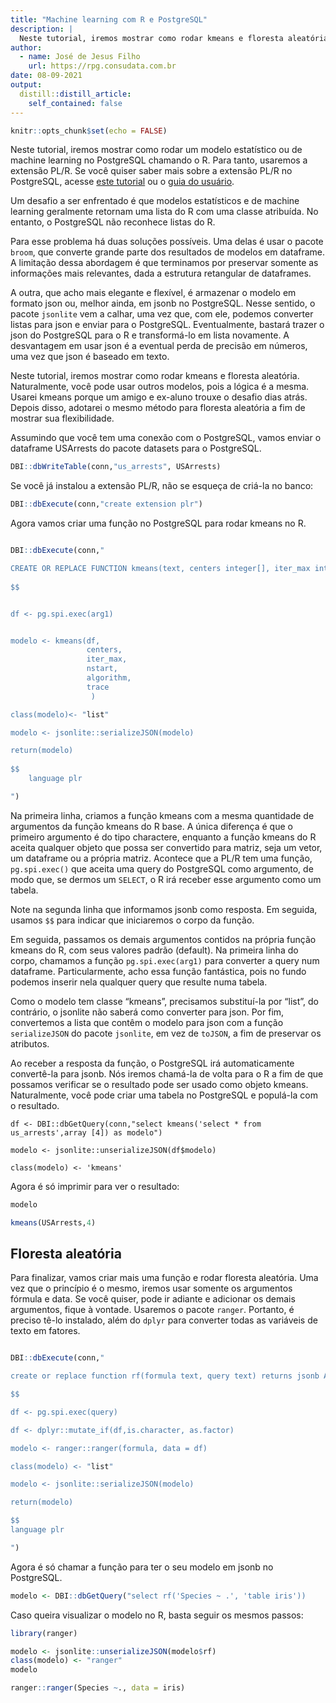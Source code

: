 ```yaml
---
title: "Machine learning com R e PostgreSQL"
description: |
  Neste tutorial, iremos mostrar como rodar kmeans e floresta aleatória, ou qualquer ou modelo estatístico ou de machine learning no PostgreSQL chamando o R. Com extensão PL/R isso é perfeitamente possível, simples e fácil.
author:
  - name: José de Jesus Filho
    url: https://rpg.consudata.com.br
date: 08-09-2021
output:
  distill::distill_article:
    self_contained: false
---
```



```r
knitr::opts_chunk$set(echo = FALSE)
```

Neste tutorial, iremos mostrar como rodar um modelo estatístico ou de machine learning no PostgreSQL chamando o R. Para tanto, usaremos a extensão PL/R. Se você quiser saber mais sobre a extensão PL/R no PostgreSQL, acesse [este tutorial](https://direito.consudata.com.br/rpsql/plr/) ou o [guia do usuário](https://github.com/postgres-plr/plr/blob/master/userguide.md).

Um desafio a ser enfrentado é que modelos estatísticos e de machine learning geralmente retornam uma lista do R com uma classe atribuída. No entanto, o PostgreSQL não reconhece listas do R. 

Para esse problema há duas soluções possíveis. Uma delas é usar o pacote `broom`, que converte grande parte dos resultados de modelos em dataframe. A limitação dessa abordagem é que terminamos por preservar somente as informações mais relevantes, dada a estrutura retangular de dataframes.

A outra, que acho mais elegante e flexível, é armazenar o modelo em formato json ou, melhor ainda, em jsonb no PostgreSQL. Nesse sentido, o pacote `jsonlite` vem a calhar, uma vez que, com ele, podemos converter listas para json e enviar para o PostgreSQL. Eventualmente, bastará  trazer o json do PostgreSQL para o R e  transformá-lo em lista novamente. A desvantagem em usar json é a eventual perda de precisão em números, uma vez que json é baseado em texto. 

Neste tutorial, iremos mostrar como rodar kmeans e floresta aleatória. Naturalmente, você pode usar outros modelos, pois a lógica é a mesma. Usarei kmeans porque um amigo e ex-aluno trouxe o desafio dias atrás. Depois disso, adotarei o mesmo método para floresta aleatória a fim de mostrar sua flexibilidade.

Assumindo que você tem uma conexão com o PostgreSQL, vamos enviar o dataframe USArrests do pacote datasets para o PostgreSQL.

```r
DBI::dbWriteTable(conn,"us_arrests", USArrests)
```

Se você já instalou a extensão PL/R, não se esqueça de criá-la no banco:

```r
DBI::dbExecute(conn,"create extension plr")
```

Agora vamos criar uma função no PostgreSQL para rodar kmeans no R.


```r

DBI::dbExecute(conn,"

CREATE OR REPLACE FUNCTION kmeans(text, centers integer[], iter_max integer default 10, nstart integer default 1, algorithm text default 'Hartigan-Wong', trace boolean default false) RETURNS jsonb AS
    
$$


df <- pg.spi.exec(arg1)


modelo <- kmeans(df, 
                 centers,
                 iter_max,
                 nstart,
                 algorithm,
                 trace
                  )

class(modelo)<- "list"

modelo <- jsonlite::serializeJSON(modelo)

return(modelo)
    
$$
    language plr

")

```

Na primeira linha, criamos a função kmeans com a mesma quantidade de argumentos da função kmeans do R base. A única diferença é que o primeiro argumento é do tipo charactere, enquanto a função kmeans do R aceita qualquer objeto que possa ser convertido para matriz, seja um vetor, um dataframe ou a própria matriz. Acontece que a PL/R tem uma função, `pg.spi.exec()` que aceita uma query do PostgreSQL como argumento, de modo que, se dermos um `SELECT`, o R irá receber esse argumento como um tabela.

Note na segunda linha que informamos jsonb como resposta. Em seguida, usamos `$$` para indicar que iniciaremos o corpo da função.

Em seguida, passamos os demais argumentos contidos na própria função kmeans do R, com seus valores padrão (default). Na primeira linha do corpo, chamamos a função `pg.spi.exec(arg1)` para converter a query num dataframe. Particularmente, acho essa função fantástica, pois no fundo podemos inserir nela qualquer query que resulte numa tabela. 

Como o modelo tem classe "kmeans", precisamos substituí-la por  "list", do contrário, o jsonlite não saberá como converter para json. Por fim, convertemos a lista que contêm o modelo para json com a função `serializeJSON`  do pacote `jsonlite`, em vez de `toJSON`, a fim de preservar os atributos.

Ao receber a resposta da função, o PostgreSQL irá automaticamente convertê-la para jsonb. Nós iremos chamá-la de volta para o R a fim de que possamos verificar se o resultado pode ser usado como objeto kmeans. Naturalmente, você pode criar uma tabela no PostgreSQL e populá-la com o resultado.

```
df <- DBI::dbGetQuery(conn,"select kmeans('select * from us_arrests',array [4]) as modelo")

modelo <- jsonlite::unserializeJSON(df$modelo)

class(modelo) <- 'kmeans'

```

Agora é só imprimir para ver o resultado:

```r
modelo
```

```r
kmeans(USArrests,4)
```

## Floresta aleatória

Para finalizar, vamos criar mais uma função e rodar floresta aleatória. Uma vez que o  princípio é o mesmo, iremos usar somente os argumentos fórmula e data. Se você quiser, pode ir adiante e adicionar os demais argumentos, fique à vontade. Usaremos o pacote `ranger`. Portanto, é preciso tê-lo instalado, além do `dplyr` para converter todas as variáveis de texto em fatores.


```r

DBI::dbExecute(conn,"

create or replace function rf(formula text, query text) returns jsonb AS

$$ 

df <- pg.spi.exec(query)

df <- dplyr::mutate_if(df,is.character, as.factor)

modelo <- ranger::ranger(formula, data = df)

class(modelo) <- "list"

modelo <- jsonlite::serializeJSON(modelo)

return(modelo)

$$
language plr

")

```

Agora é só chamar a função para ter o seu modelo em jsonb no PostgreSQL.


```r
modelo <- DBI::dbGetQuery("select rf('Species ~ .', 'table iris'))
```

Caso queira visualizar o modelo no R, basta seguir os mesmos passos:

```r
library(ranger)

modelo <- jsonlite::unserializeJSON(modelo$rf)
class(modelo) <- "ranger"
modelo
```

```r
ranger::ranger(Species ~., data = iris)
```










